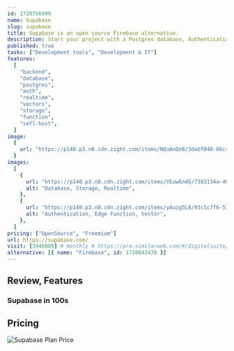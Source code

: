 ```yaml
---
id: 1720756999
name: Supabase
slug: supabase
title: Supabase is an open source Firebase alternative.
description: Start your project with a Postgres database, Authentication, instant APIs, Edge Functions, Realtime subscriptions, Storage, and Vector embeddings.
published: true
tasks: ["Development tools", "Development & IT"]
features:
  [
    "backend",
    "database",
    "postgres",
    "auth",
    "realtime",
    "vectors",
    "storage",
    "function",
    "sefl-host",
  ]
image:
  {
    url: "https://p140.p3.n0.cdn.zight.com/items/NQuAnQe6/3dabf048-66cc-4bda-90c2-5b734ea4a7d7.jpg",
  }
images:
  [
    {
      url: "https://p140.p3.n0.cdn.zight.com/items/YEuw6ndG/7383134a-408f-45a7-82d5-3181549f2d76.jpg",
      alt: "Database, Storage, Realtime",
    },
    {
      url: "https://p140.p3.n0.cdn.zight.com/items/yAuzg5L8/93c1c7f6-57a6-4b03-9617-fa9278aa9780.jpg",
      alt: "Authentication, Edge Function, Vector",
    },
  ]
pricing: ["OpenSource", "Freemium"]
url: https://supabase.com/
visit: [3940000] # monthly # https://pro.similarweb.com/#/digitalsuite/websiteanalysis/home
alternative: [{ name: "Firebase", id: 1720842478 }]
---
```


## Review, Features

### Supabase in 100s

<DetailYoutube videoId="zBZgdTb-dns" startTime={0} />

## Pricing

<Img
  src="https://p140.p3.n0.cdn.zight.com/items/qGub4eDK/b9ef151d-41c2-492e-bf01-944fed2a89ad.jpg?v=%227d858af0dd50e4daa5fc4f5bc8b18a40%22"
  alt="Supabase Plan Price"
/>
